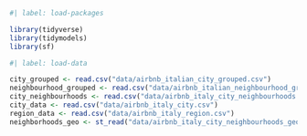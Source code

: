 ```r
#| label: load-packages

library(tidyverse)
library(tidymodels)
library(sf)
```

```r
#| label: load-data

city_grouped <- read.csv("data/airbnb_italian_city_grouped.csv")
neighbourhood_grouped <- read.csv("data/airbnb_italian_neighbourhood_grouped.csv")
city_neighbourhoods <- read.csv("data/airbnb_italy_city_neighbourhoods.csv")
city_data <- read.csv("data/airbnb_italy_city.csv")
region_data <- read.csv("data/airbnb_italy_region.csv")
neighborhoods_geo <- st_read("data/airbnb_italy_city_neighbourhoods_geojson.geojson")
```